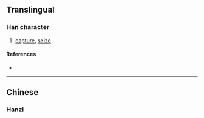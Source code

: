 {{also|擄}}
{{character info/new}}
==Translingual==

===Han character===
{{Han char|rn=64|rad=手|as=08|sn=11|four=|canj=QYPS,XQYPS|ids=⿰扌虏}}

# [[capture]], [[seize]]

====References====
* {{Han ref|kx=0440.181|hdz=31896.030|uh=63B3|ud=25523}}

----

==Chinese==

===Hanzi===
{{zh-see|擄}}